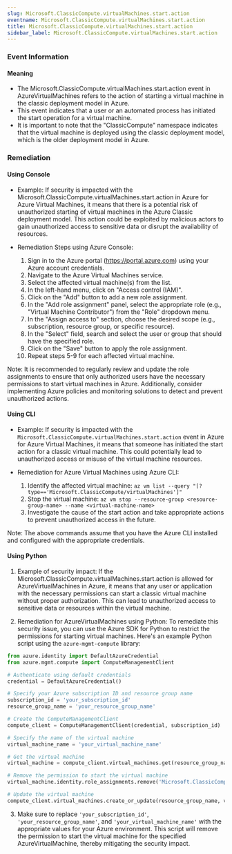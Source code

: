 ```yaml
--- 
slug: Microsoft.ClassicCompute.virtualMachines.start.action
eventname: Microsoft.ClassicCompute.virtualMachines.start.action
title: Microsoft.ClassicCompute.virtualMachines.start.action
sidebar_label: Microsoft.ClassicCompute.virtualMachines.start.action
---
```

                       
### Event Information

#### Meaning

- The Microsoft.ClassicCompute.virtualMachines.start.action event in AzureVirtualMachines refers to the action of starting a virtual machine in the classic deployment model in Azure.
- This event indicates that a user or an automated process has initiated the start operation for a virtual machine.
- It is important to note that the "ClassicCompute" namespace indicates that the virtual machine is deployed using the classic deployment model, which is the older deployment model in Azure.

### Remediation

#### Using Console

- Example: If security is impacted with the Microsoft.ClassicCompute.virtualMachines.start.action in Azure for Azure Virtual Machines, it means that there is a potential risk of unauthorized starting of virtual machines in the Azure Classic deployment model. This action could be exploited by malicious actors to gain unauthorized access to sensitive data or disrupt the availability of resources.

- Remediation Steps using Azure Console:
  1. Sign in to the Azure portal (https://portal.azure.com) using your Azure account credentials.
  2. Navigate to the Azure Virtual Machines service.
  3. Select the affected virtual machine(s) from the list.
  4. In the left-hand menu, click on "Access control (IAM)".
  5. Click on the "Add" button to add a new role assignment.
  6. In the "Add role assignment" panel, select the appropriate role (e.g., "Virtual Machine Contributor") from the "Role" dropdown menu.
  7. In the "Assign access to" section, choose the desired scope (e.g., subscription, resource group, or specific resource).
  8. In the "Select" field, search and select the user or group that should have the specified role.
  9. Click on the "Save" button to apply the role assignment.
  10. Repeat steps 5-9 for each affected virtual machine.

Note: It is recommended to regularly review and update the role assignments to ensure that only authorized users have the necessary permissions to start virtual machines in Azure. Additionally, consider implementing Azure policies and monitoring solutions to detect and prevent unauthorized actions.

#### Using CLI

- Example: If security is impacted with the `Microsoft.ClassicCompute.virtualMachines.start.action` event in Azure for Azure Virtual Machines, it means that someone has initiated the start action for a classic virtual machine. This could potentially lead to unauthorized access or misuse of the virtual machine resources.

- Remediation for Azure Virtual Machines using Azure CLI:
  1. Identify the affected virtual machine: `az vm list --query "[?type=='Microsoft.ClassicCompute/virtualMachines']"`
  2. Stop the virtual machine: `az vm stop --resource-group <resource-group-name> --name <virtual-machine-name>`
  3. Investigate the cause of the start action and take appropriate actions to prevent unauthorized access in the future.

Note: The above commands assume that you have the Azure CLI installed and configured with the appropriate credentials.

#### Using Python

1. Example of security impact: If the Microsoft.ClassicCompute.virtualMachines.start.action is allowed for AzureVirtualMachines in Azure, it means that any user or application with the necessary permissions can start a classic virtual machine without proper authorization. This can lead to unauthorized access to sensitive data or resources within the virtual machine.

2. Remediation for AzureVirtualMachines using Python: To remediate this security issue, you can use the Azure SDK for Python to restrict the permissions for starting virtual machines. Here's an example Python script using the `azure-mgmt-compute` library:

```python
from azure.identity import DefaultAzureCredential
from azure.mgmt.compute import ComputeManagementClient

# Authenticate using default credentials
credential = DefaultAzureCredential()

# Specify your Azure subscription ID and resource group name
subscription_id = 'your_subscription_id'
resource_group_name = 'your_resource_group_name'

# Create the ComputeManagementClient
compute_client = ComputeManagementClient(credential, subscription_id)

# Specify the name of the virtual machine
virtual_machine_name = 'your_virtual_machine_name'

# Get the virtual machine
virtual_machine = compute_client.virtual_machines.get(resource_group_name, virtual_machine_name)

# Remove the permission to start the virtual machine
virtual_machine.identity.role_assignments.remove('Microsoft.ClassicCompute.virtualMachines/start/action')

# Update the virtual machine
compute_client.virtual_machines.create_or_update(resource_group_name, virtual_machine_name, virtual_machine)
```

3. Make sure to replace `'your_subscription_id'`, `'your_resource_group_name'`, and `'your_virtual_machine_name'` with the appropriate values for your Azure environment. This script will remove the permission to start the virtual machine for the specified AzureVirtualMachine, thereby mitigating the security impact.


 